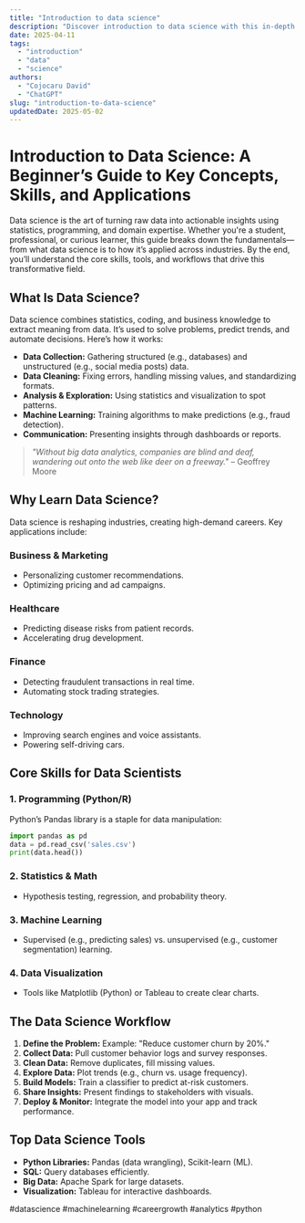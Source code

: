 ```yaml
---
title: "Introduction to data science"
description: "Discover introduction to data science with this in-depth guide, providing actionable insights and practical tips to boost your knowledge and results."
date: 2025-04-11
tags:
  - "introduction"
  - "data"
  - "science"
authors:
  - "Cojocaru David"
  - "ChatGPT"
slug: "introduction-to-data-science"
updatedDate: 2025-05-02
---
```


# Introduction to Data Science: A Beginner’s Guide to Key Concepts, Skills, and Applications  

Data science is the art of turning raw data into actionable insights using statistics, programming, and domain expertise. Whether you're a student, professional, or curious learner, this guide breaks down the fundamentals—from what data science is to how it’s applied across industries. By the end, you’ll understand the core skills, tools, and workflows that drive this transformative field.  

## What Is Data Science?  

Data science combines statistics, coding, and business knowledge to extract meaning from data. It’s used to solve problems, predict trends, and automate decisions. Here’s how it works:  

- **Data Collection:** Gathering structured (e.g., databases) and unstructured (e.g., social media posts) data.  
- **Data Cleaning:** Fixing errors, handling missing values, and standardizing formats.  
- **Analysis & Exploration:** Using statistics and visualization to spot patterns.  
- **Machine Learning:** Training algorithms to make predictions (e.g., fraud detection).  
- **Communication:** Presenting insights through dashboards or reports.  

> _"Without big data analytics, companies are blind and deaf, wandering out onto the web like deer on a freeway."_ – Geoffrey Moore  

## Why Learn Data Science?  

Data science is reshaping industries, creating high-demand careers. Key applications include:  

### Business & Marketing  
- Personalizing customer recommendations.  
- Optimizing pricing and ad campaigns.  

### Healthcare  
- Predicting disease risks from patient records.  
- Accelerating drug development.  

### Finance  
- Detecting fraudulent transactions in real time.  
- Automating stock trading strategies.  

### Technology  
- Improving search engines and voice assistants.  
- Powering self-driving cars.  

## Core Skills for Data Scientists  

### 1. Programming (Python/R)  
Python’s Pandas library is a staple for data manipulation:  
```python
import pandas as pd
data = pd.read_csv('sales.csv')
print(data.head())
```

### 2. Statistics & Math  
- Hypothesis testing, regression, and probability theory.  

### 3. Machine Learning  
- Supervised (e.g., predicting sales) vs. unsupervised (e.g., customer segmentation) learning.  

### 4. Data Visualization  
- Tools like Matplotlib (Python) or Tableau to create clear charts.  

## The Data Science Workflow  

1. **Define the Problem:** Example: "Reduce customer churn by 20%."  
2. **Collect Data:** Pull customer behavior logs and survey responses.  
3. **Clean Data:** Remove duplicates, fill missing values.  
4. **Explore Data:** Plot trends (e.g., churn vs. usage frequency).  
5. **Build Models:** Train a classifier to predict at-risk customers.  
6. **Share Insights:** Present findings to stakeholders with visuals.  
7. **Deploy & Monitor:** Integrate the model into your app and track performance.  

## Top Data Science Tools  

- **Python Libraries:** Pandas (data wrangling), Scikit-learn (ML).  
- **SQL:** Query databases efficiently.  
- **Big Data:** Apache Spark for large datasets.  
- **Visualization:** Tableau for interactive dashboards.  

#datascience #machinelearning #careergrowth #analytics #python